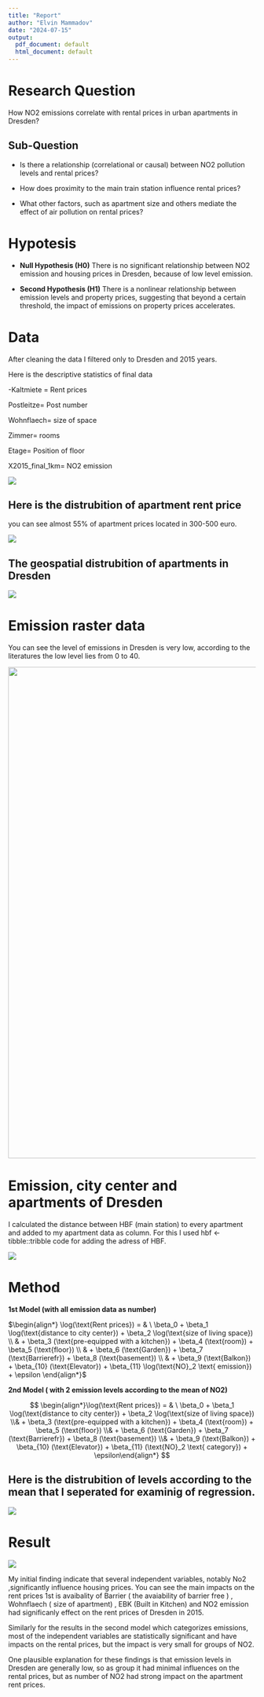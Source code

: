 ```yaml
---
title: "Report"
author: "Elvin Mammadov"
date: "2024-07-15"
output:
  pdf_document: default
  html_document: default
---
```


# Research Question

How NO2 emissions correlate with rental prices in urban apartments in Dresden?

##### 

## Sub-Question

-   Is there a relationship (correlational or causal) between NO2 pollution levels and rental prices?

-   How does proximity to the main train station influence rental prices?

-   What other factors, such as apartment size and others mediate the effect of air pollution on rental prices?

# Hypotesis

-   **Null Hypothesis (H0)** There is no significant relationship between NO2 emission and housing prices in Dresden, because of low level emission.

-   **Second Hypothesis (H1)** There is a nonlinear relationship between emission levels and property prices, suggesting that beyond a certain threshold, the impact of emissions on property prices accelerates.

# Data

After cleaning the data I filtered only to Dresden and 2015 years.

Here is the descriptive statistics of final data

-Kaltmiete = Rent prices

Postleitze= Post number

Wohnflaech= size of space

Zimmer= rooms

Etage= Position of floor

X2015_final_1km= NO2 emission

![](Output/Descriptive%20statistic.png)

## Here is the distrubition of apartment rent price

you can see almost 55% of apartment prices located in 300-500 euro.

![](Output/Distribituon%20of%20Apartment%20Rent%20Prices%20in%20Dresden.jpeg)

## The geospatial distrubition of apartments in Dresden

![](Output/Apartments%20in%20Dresden.jpeg)

# Emission raster data

You can see the level of emissions in Dresden is very low, according to the literatures the low level lies from 0 to 40.

![](Output/emissions%20in%20dresden.jpeg){width="1000"}

# Emission, city center and apartments of Dresden

I calculated the distance between HBF (main station) to every apartment and added to my apartment data as column. For this I used hbf \<- tibble::tribble code for adding the adress of HBF.

![](GIS_NO2_on_rent_Dresden/The-Effect-of-NO2-on-Rent-prices-in-Dresden/Output/city%20center,%20apartmens%20and%20emissions%20in%20dresden.jpeg)

# Method

**1st Model (with all emission data as number)**

$\begin{align*} \log(\text{Rent prices}) = & \ \beta_0 + \beta_1 \log(\text{distance to city center}) + \beta_2 \log(\text{size of living space}) \\ & + \beta_3 (\text{pre-equipped with a kitchen}) + \beta_4 (\text{room}) + \beta_5 (\text{floor}) \\ & + \beta_6 (\text{Garden}) + \beta_7 (\text{Barrierefr}) + \beta_8 (\text{basement}) \\ & + \beta_9 (\text{Balkon}) + \beta_{10} (\text{Elevator}) + \beta_{11} \log(\text{NO}_2 \text{ emission}) + \epsilon \end{align*}$

**2nd Model ( with 2 emission levels according to the mean of NO2)**

$$
\begin{align*}\log(\text{Rent prices}) = & \ \beta_0 + \beta_1 \log(\text{distance to city center}) + \beta_2 \log(\text{size of living space}) \\& + \beta_3 (\text{pre-equipped with a kitchen}) + \beta_4 (\text{room}) + \beta_5 (\text{floor}) \\& + \beta_6 (\text{Garden}) + \beta_7 (\text{Barrierefr}) + \beta_8 (\text{basement}) \\& + \beta_9 (\text{Balkon}) + \beta_{10} (\text{Elevator}) + \beta_{11} (\text{NO}_2 \text{ category}) + \epsilon\end{align*}
$$

## Here is the distrubition of levels according to the mean that I seperated for examinig of regression.

![](GIS_NO2_on_rent_Dresden/The-Effect-of-NO2-on-Rent-prices-in-Dresden/Output/Distrubition%20of%20NO2%20level%20in%20dresden.jpeg)

# Result

![](GIS_NO2_on_rent_Dresden/The-Effect-of-NO2-on-Rent-prices-in-Dresden/Output/Coefficient%20results%20(Stargazer).png)

My initial finding indicate that several independent variables, notably No2 ,significantly influence housing prices. You can see the main impacts on the rent prices 1st is avaibality of Barrier ( the avaiability of barrier free ) , Wohnflaech ( size of apartment) , EBK (Built in Kitchen) and NO2 emission had significanly effect on the rent prices of Dresden in 2015.

Similarly for the results in the second model which categorizes emissions, most of the independent variables are statistically significant and have impacts on the rental prices, but the impact is very small for groups of NO2.

One plausible explanation for these findings is that emission levels in Dresden are generally low, so as group it had minimal influences on the rental prices, but as number of NO2 had strong impact on the apartment rent prices.
